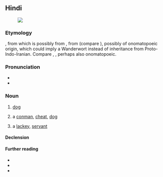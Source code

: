 {{also|कुत्ती|कृत्ति|कुत्तो|कुत्ते|कुत्तों}}
==Hindi==
{{wikipedia|lang=hi}}
[[File:Hybrid vigour.jpg|thumb|{{lang|hi|कुत्ता}}]]

===Etymology===
{{inh+|hi|psu|𑀓𑀼𑀢𑁆𑀢||dog}}, from {{inh|hi|inc-ash|*𑀓𑀼𑀢𑁆𑀢}} which is possibly from {{inh|hi|inc-pro|*kúttas}}, from {{inh|hi|iir-pro|*kúttas}} (compare {{cog|ira-pro|*kútah}}), possibly of onomatopoeic origin, which could imply a Wanderwort instead of inheritance from Proto-Indo-Iranian. Compare {{cog|sa|कुर्कुर}}, {{m|sa|कुक्कुर}}, perhaps also onomatopoeic.

===Pronunciation===
* {{hi-IPA}}
* {{audio|hi|LL-Q1568 (hin)-AryamanA-कुत्ता.wav|Audio}}

===Noun===
{{hi-noun|ur=کُتّا|g=m|f=[[कुत्ती]], [[कुतिया]]}}

# [[dog]]
#: {{hi-x|'''कुत्ता''' दर्द से कराह रहा है।|The '''dog''' is whining in pain.}}
#: {{hi-x|मेरा '''कुत्ता''' हमेशा बिल्ली पर भौंकता है।|My '''dog''' always barks at a cat.}}
#: {{syn|hi|श्वान|कुक्कुर}}
# {{lb|hi|figurative|vulgar}} a [[conman]], [[cheat]], [[dog]]
#: {{hi-x|उस '''कुत्ते''' ने मेरा सारा पैसा खा लिया!|That '''cheat''' stole all my money!}}
# {{lb|hi|figurative|vulgar}} a [[lackey]], [[servant]]
#: {{hi-x|वफ़ादार '''कुत्ता'''|loyal '''lackey'''}}

====Declension====
{{hi-ndecl|<M>}}

====Further reading====
* {{R:Bahri}}
* {{R:UR-HI-EN}}
* {{R:CDIAL|kutta|3275}}

{{topics|hi|Canids|Dogs}}